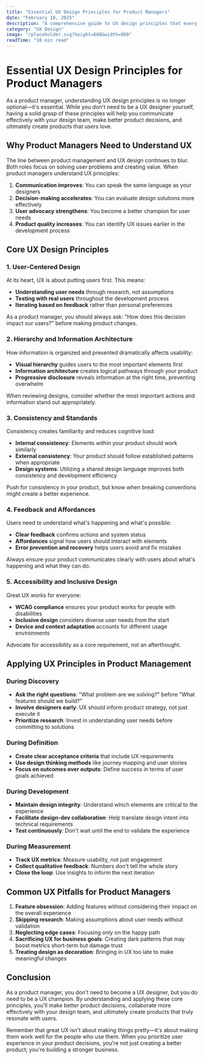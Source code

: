 ```yaml
---
title: "Essential UX Design Principles for Product Managers"
date: "February 10, 2025"
description: "A comprehensive guide to UX design principles that every product manager should understand to create exceptional user experiences."
category: "UX Design"
image: "/placeholder.svg?height=600&width=800"
readTime: "10 min read"
---
```


# Essential UX Design Principles for Product Managers

As a product manager, understanding UX design principles is no longer optional—it's essential. While you don't need to be a UX designer yourself, having a solid grasp of these principles will help you communicate effectively with your design team, make better product decisions, and ultimately create products that users love.

## Why Product Managers Need to Understand UX

The line between product management and UX design continues to blur. Both roles focus on solving user problems and creating value. When product managers understand UX principles:

1. **Communication improves**: You can speak the same language as your designers
2. **Decision-making accelerates**: You can evaluate design solutions more effectively
3. **User advocacy strengthens**: You become a better champion for user needs
4. **Product quality increases**: You can identify UX issues earlier in the development process

## Core UX Design Principles

### 1. User-Centered Design

At its heart, UX is about putting users first. This means:

- **Understanding user needs** through research, not assumptions
- **Testing with real users** throughout the development process
- **Iterating based on feedback** rather than personal preferences

As a product manager, you should always ask: "How does this decision impact our users?" before making product changes.

### 2. Hierarchy and Information Architecture

How information is organized and presented dramatically affects usability:

- **Visual hierarchy** guides users to the most important elements first
- **Information architecture** creates logical pathways through your product
- **Progressive disclosure** reveals information at the right time, preventing overwhelm

When reviewing designs, consider whether the most important actions and information stand out appropriately.

### 3. Consistency and Standards

Consistency creates familiarity and reduces cognitive load:

- **Internal consistency**: Elements within your product should work similarly
- **External consistency**: Your product should follow established patterns when appropriate
- **Design systems**: Utilizing a shared design language improves both consistency and development efficiency

Push for consistency in your product, but know when breaking conventions might create a better experience.

### 4. Feedback and Affordances

Users need to understand what's happening and what's possible:

- **Clear feedback** confirms actions and system status
- **Affordances** signal how users should interact with elements
- **Error prevention and recovery** helps users avoid and fix mistakes

Always ensure your product communicates clearly with users about what's happening and what they can do.

### 5. Accessibility and Inclusive Design

Great UX works for everyone:

- **WCAG compliance** ensures your product works for people with disabilities
- **Inclusive design** considers diverse user needs from the start
- **Device and context adaptation** accounts for different usage environments

Advocate for accessibility as a core requirement, not an afterthought.

## Applying UX Principles in Product Management

### During Discovery

- **Ask the right questions**: "What problem are we solving?" before "What features should we build?"
- **Involve designers early**: UX should inform product strategy, not just execute it
- **Prioritize research**: Invest in understanding user needs before committing to solutions

### During Definition

- **Create clear acceptance criteria** that include UX requirements
- **Use design thinking methods** like journey mapping and user stories
- **Focus on outcomes over outputs**: Define success in terms of user goals achieved

### During Development

- **Maintain design integrity**: Understand which elements are critical to the experience
- **Facilitate design-dev collaboration**: Help translate design intent into technical requirements
- **Test continuously**: Don't wait until the end to validate the experience

### During Measurement

- **Track UX metrics**: Measure usability, not just engagement
- **Collect qualitative feedback**: Numbers don't tell the whole story
- **Close the loop**: Use insights to inform the next iteration

## Common UX Pitfalls for Product Managers

1. **Feature obsession**: Adding features without considering their impact on the overall experience
2. **Skipping research**: Making assumptions about user needs without validation
3. **Neglecting edge cases**: Focusing only on the happy path
4. **Sacrificing UX for business goals**: Creating dark patterns that may boost metrics short-term but damage trust
5. **Treating design as decoration**: Bringing in UX too late to make meaningful changes

## Conclusion

As a product manager, you don't need to become a UX designer, but you do need to be a UX champion. By understanding and applying these core principles, you'll make better product decisions, collaborate more effectively with your design team, and ultimately create products that truly resonate with users.

Remember that great UX isn't about making things pretty—it's about making them work well for the people who use them. When you prioritize user experience in your product decisions, you're not just creating a better product; you're building a stronger business.

